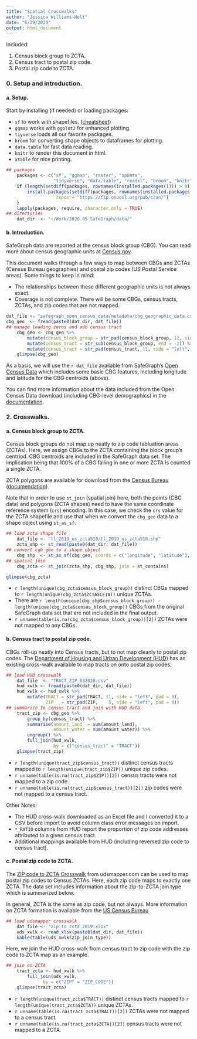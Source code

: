 ```yaml
---
title: "Spatial Crosswalks"
author: "Jessica Williams-Holt"
date: "6/29/2020"
output: html_document
---
```


Included: 

1. Census block group to ZCTA. 
2. Census tract to postal zip code. 
3. Postal zip code to ZCTA. 


### 0. Setup and introduction. 

#### a. Setup. 

Start by installing (if needed) or loading packages:  

* `sf` to work with shapefiles. ([cheatsheet](https://github.com/rstudio/cheatsheets/blob/master/sf.pdf)) 
* `ggmap` works with `ggplot2` for enhanced plotting.  
* `tiyverse` loads all our favorite packages.  
* `broom` for converting shape objects to dataframes for plotting.  
* `data.table` for fast data reading.  
* `knitr` to render this document in html.  
* `xtable` for nice printing. 

```r
## packages
    packages <- c("sf", "ggmap", "raster", "spData", 
                  "tidyverse", "data.table", "readxl", "broom", "knitr", "xtable", "rmarkdown")
    if (length(setdiff(packages, rownames(installed.packages()))) > 0) {
        install.packages(setdiff(packages, rownames(installed.packages())), 
                   repos = "https://ftp.osuosl.org/pub/cran/")  
    }  
    lapply(packages, require, character.only = TRUE)
## directories
    dat_dir  <- "~/Work/2020.05 SafeGraph/data/"
```


#### b. Introduction. 

SafeGraph data are reported at the census block group (CBG). You can read more about census geographic units at [Census.gov](https://www.census.gov/newsroom/blogs/random-samplings/2014/07/understanding-geographic-relationships-counties-places-tracts-and-more.html). 

This document walks through a few ways to map between CBGs and ZCTAs (Census Bureau geographies) and postal zip codes (US Postal Service areas). Some things to keep in mind: 

* The relationships between these different geographic units is not always exact.  
* Coverage is not complete. There will be some CBGs, census tracts, ZCTAs, and zip codes that are not mapped. 

```r
dat_file <- "safegraph_open_census_data/metadata/cbg_geographic_data.csv"
cbg_geo  <- fread(paste0(dat_dir, dat_file))
## manage leading zeros and add census tract
    cbg_geo <- cbg_geo %>%
        mutate(census_block_group = str_pad(census_block_group, 12, side = "left", pad = 0)) %>%
        mutate(census_tract = str_sub(census_block_group, end = -2)) %>%
        mutate(census_tract = str_pad(census_tract, 11, side = "left", pad = 0))
    glimpse(cbg_geo)
```

As a basis, we will use the ``r dat_file`` available from SafeGraph's [Open Census Data](https://www.safegraph.com/open-census-data) which includes some basic CBG features, including longitude and latitude for the CBG centroids (above). 

You can find more information about the data included from the Open Census Data download (including CBG-level demographics) in the [documentation](https://docs.safegraph.com/docs/open-census-data). 


### 2. Crosswalks. 

#### a. Census block group to ZCTA. 

Census block groups do not map up neatly to zip code tabluation areas (ZCTAs). Here, we assign CBGs to the ZCTA containing the block group's centriod. CBG centroids are included in the SafeGraph data set. The implication being that 100% of a CBG falling in one or more ZCTA is counted a single ZCTA.

ZCTA polygons are available for download from the [Census Bureau](https://www.census.gov/cgi-bin/geo/shapefiles/index.php?year=2019&layergroup=ZIP+Code+Tabulation+Areas) ([documendation](https://www2.census.gov/geo/pdfs/maps-data/data/tiger/tgrshp2019/TGRSHP2019_TechDoc.pdf)). 

Note that in order to use `st_join` (spatial join) here, both the points (CBG data) and polygons (ZCTA shapes) need to have the same coordinate reference system (`crs`) encoding. In this case, we check the `crs` value for the ZCTA shapefile and use that when we convert the `cbg_geo` data to a shape object using `st_as_sf`. 

```r
## load zcta shape file
    dat_file <- "tl_2019_us_zcta510/tl_2019_us_zcta510.shp"
    zcta_shp <- st_read(paste0(dat_dir, dat_file))
## convert cgb_geo to a shape object
    cbg_shp  <- st_as_sf(cbg_geo, coords = c("longitude", "latitude"), crs = 4269)
## spatial join
    cbg_zcta <- st_join(zcta_shp, cbg_shp, join = st_contains)
```

```r
glimpse(cbg_zcta)
```

* `r length(unique(cbg_zcta$census_block_group))` distinct CBGs mapped to `r length(unique(cbg_zcta$ZCTA5CE10))` unique ZCTAs. 
* There are `r length(unique(cbg_shp$census_block_group)) - length(unique(cbg_zcta$census_block_group))` CBGs from the original SafeGraph data set that are not included in the final output. 
* `r unname(table(is.na(cbg_zcta$census_block_group))[2])` ZCTAs were not mapped to any CBGs. 


#### b. Census tract to postal zip code. 

CBGs roll-up neatly into Census tracts, but to not map cleanly to postal zip codes. The [Department of Housing and Urban Development (HUD)](https://www.huduser.gov/portal/datasets/usps_crosswalk.html#codebook) has an existing cross-walk available to map tracts on onto postal zip codes. 

```r
## load HUD crosswalk
    dat_file  <- "TRACT_ZIP_032020.csv"
    hud_xwlk <- fread(paste0(dat_dir, dat_file))
    hud_xwlk <- hud_xwlk %>%
        mutate(TRACT = str_pad(TRACT, 11, side = "left", pad = 0), 
               ZIP   = str_pad(ZIP,    5, side = "left", pad = 0))
## summarize to census tract and join with HUD data
    tract_zip <- cbg_geo %>%
        group_by(census_tract) %>%
        summarise(amount_land  = sum(amount_land), 
                  amount_water = sum(amount_water)) %>%
        ungroup() %>%
        full_join(hud_xwlk, 
                  by = c("census_tract" = "TRACT"))
    glimpse(tract_zip)
```

* `r length(unique(tract_zip$census_tract))` distinct census tracts mapped to `r length(unique(tract_zip$ZIP))` unique zip codes. 
* `r unname(table(is.na(tract_zip$ZIP))[2])` census tracts were not mapped to a zip code.
* `r unname(table(is.na(tract_zip$census_tract))[2])` zip codes were not mapped to a census tract.

Other Notes: 

* The HUD cross-walk downloaded as an Excel file and I converted it to a CSV before import to avoid column class error messages on import. 
* `*_RATIO` columns from HUD report the proportion of zip code addresses attributed to a given census tract. 
* Additional mappings available from HUD (including reversed zip code to census tract).  


#### c. Postal zip code to ZCTA. 

The [ZIP code to ZCTA Crosswalk](https://www.udsmapper.org/zcta-crosswalk.cfm) from udsmapper.com can be used to map postal zip codes to Census ZCTAs. Here, each zip code maps to exactly one ZCTA. The data set includes information about the zip-to-ZCTA join type which is summarized below.   

In general, ZCTA is the same as zip code, but not always. More information on ZCTA formation is available from the [US Census Bureau](https://www.census.gov/programs-surveys/geography/guidance/geo-areas/zctas.html)

```r
## load udsmapper crosswalk
    dat_file <- "zip_to_zcta_2019.xlsx"
    uds_xwlk <- read_xlsx(paste0(dat_dir, dat_file)) 
    kable(table(uds_xwlk$zip_join_type))
```

Here, we join the HUD cross-walk from census tract to zip code with the zip code to ZCTA map as an example. 

```r
## join on ZCTA
    tract_zcta <- hud_xwlk %>%
        full_join(uds_xwlk, 
              by = c("ZIP" = "ZIP_CODE"))
    glimpse(tract_zcta)
```

* `r length(unique(tract_zcta$TRACT))` distinct census tracts mapped to `r length(unique(tract_zcta$ZCTA))` unique ZCTAs. 
* `r unname(table(is.na(tract_zcta$TRACT))[2])` ZCTAs were not mapped to a census tract.
* `r unname(table(is.na(tract_zcta$ZCTA))[2])` census tracts were not mapped to a ZCTA.


